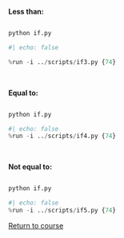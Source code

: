 
**Less than:**

```.python
```


```.bash
python if.py
```

```python
#| echo: false

%run -i ../scripts/if3.py {74}
```

<br/>

**Equal to:**


```.python
```


```.bash
python if.py
```

```python
#| echo: false
%run -i ../scripts/if4.py {74}
```


<br/>

**Not equal to:**

```.python
```


```.bash
python if.py
```

```python
#| echo: false
%run -i ../scripts/if5.py {74}
```

[Return to course](../pages/05-conditionals.qmd)
